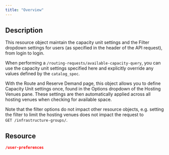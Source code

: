 ```yaml
---
title: "Overview"
---
```


## Description

This resource object maintain the capacity unit settings and the Filter dropdown settings for users (as specified in the header of the API request), from login to login.

When performing a `/routing-requests/available-capacity-query`, you can use the capacity unit settings specified here and explicitly override any values defined by the `catalog_spec`.

With the Route and Reserve Demand page, this object allows you to define Capacity Unit settings once, found in the Options dropdown of the Hosting Venues pane. These settings are then automatically applied across all hosting venues when checking for available space.

Note that the filter options do not impact other resource objects, e.g. setting the filter to limit the hosting venues does not impact the request to `GET /infrastructure-groups/`.

## Resource

```json
/user-preferences
```
